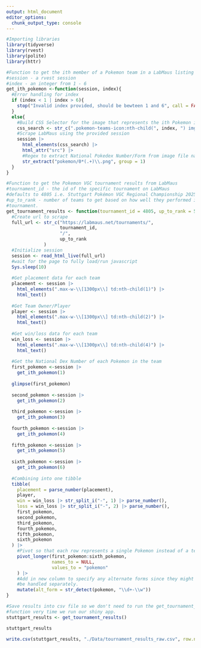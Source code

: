 ```yaml
---
output: html_document
editor_options: 
  chunk_output_type: console
---
```


```r
#Importing libraries
library(tidyverse)
library(rvest)
library(polite)
library(httr)
```

```r
#Function to get the ith member of a Pokemon team in a LabMaus listing
#session - a rvest session
#index - an integer from 1 - 6
get_ith_pokemon <-function(session, index){
  #Error handling for index
  if (index < 1 | index > 6){
    stop("Invalid index provided, should be bewteen 1 and 6", call = FALSE)
  }
  else{
    #Build CSS Selector for the image that represents the ith Pokemon in the team
    css_search <- str_c(".pokemon-teams-icon:nth-child(", index, ") img")
    #Scrape LabMaus using the provided session
    session |> 
      html_elements(css_search) |> 
      html_attr("src") |> 
      #Regex to extract National Pokedex Number/Form from image file name
      str_extract("pokemon/0*(.+)\\.png", group = 1)
  }
}
```


```r
#Function to get the Pokemon VGC tournament results from LabMaus
#tournament_id - the id of the specific tournament on LabMaus
#defaults to 4805 i.e. Stuttgart Pokémon VGC Regional Championship 2025.
#up_to_rank - number of teams to get based on how well they performed in the
#tournament.
get_tournament_results <- function(tournament_id = 4805, up_to_rank = 50){
  #Create url to scrape
  full_url <- str_c("https://labmaus.net/tournaments/", 
                    tournament_id, 
                    "/", 
                    up_to_rank
              )
  #Initialize session
  session <- read_html_live(full_url)
  #wait for the page to fully load/run javascript
  Sys.sleep(10)
  
  #Get placement data for each team
  placement <- session |> 
    html_elements(".max-w-\\[1300px\\] td:nth-child(1)") |> 
    html_text()
  
  #Get Team Owner/Player
  player <- session |> 
    html_elements(".max-w-\\[1300px\\] td:nth-child(2)") |> 
    html_text()
  
  #Get win/loss data for each team
  win_loss <- session |> 
    html_elements(".max-w-\\[1300px\\] td:nth-child(4)") |> 
    html_text()
  
  #Get the National Dex Number of each Pokemon in the team
  first_pokemon <-session |> 
    get_ith_pokemon(1)
  
  glimpse(first_pokemon)
  
  second_pokemon <-session |> 
    get_ith_pokemon(2)
  
  third_pokemon <-session |> 
    get_ith_pokemon(3)
  
  fourth_pokemon <-session |> 
    get_ith_pokemon(4)
  
  fifth_pokemon <-session |> 
    get_ith_pokemon(5)
  
  sixth_pokemon <-session |> 
    get_ith_pokemon(6)
  
  #Combining into one tibble
  tibble(
    placement = parse_number(placement),
    player, 
    win = win_loss |> str_split_i("-", 1) |> parse_number(),
    loss = win_loss |> str_split_i("-", 2) |> parse_number(),
    first_pokemon,
    second_pokemon,
    third_pokemon,
    fourth_pokemon,
    fifth_pokemon,
    sixth_pokemon
  ) |> 
    #Pivot so that each row represents a single Pokemon instead of a team
    pivot_longer(first_pokemon:sixth_pokemon, 
                 names_to = NULL,
                 values_to = "pokemon"
    ) |> 
    #Add in new column to specify any alternate forms since they might need to
    #be handled separately.
    mutate(alt_form = str_detect(pokemon, "\\d+-\\w"))
}
```

```r
#Save results into csv file so we don't need to run the get_tournament_results
#function very time we run our shiny app. 
stuttgart_results <- get_tournament_results()

stuttgart_results

write.csv(stuttgart_results, "./Data/tournament_results_raw.csv", row.names = FALSE)
```


